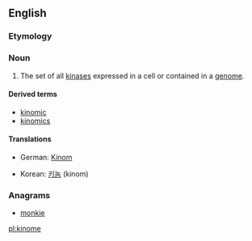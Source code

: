==English==

===Etymology===

{{blend|kinase|genome}}

===Noun===
{{en-noun}}
{{wikipedia}}

# {{genetics}} The set of all [[kinase]]s expressed in a cell or contained in a [[genome]].

====Derived terms====
* [[kinomic]]
* [[kinomics]]

====Translations====
{{trans-top|set of all kinases}}
* German: [[Kinom]] {{n}}
{{trans-mid}}
* Korean: [[키놈]] (kinom)
{{trans-bottom}}

===Anagrams===
* [[monkie#English|monkie]]

[[pl:kinome]]